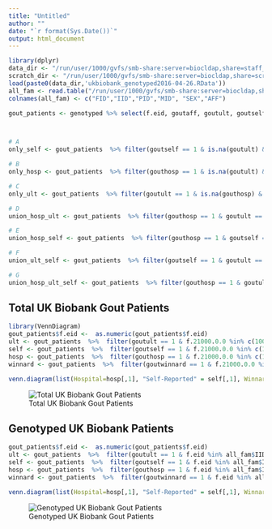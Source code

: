 ```yaml
---
title: "Untitled"
author: ""
date: "`r format(Sys.Date())`"
output: html_document
---
```


```r
library(dplyr)
data_dir <- "/run/user/1000/gvfs/smb-share:server=biocldap,share=staff_groups/merrimanlab/Documents/Murray/ukbiobank_util/data/"
scratch_dir <- "/run/user/1000/gvfs/smb-share:server=biocldap,share=scratch/merrimanlab/murray/working_dir/UkBio/"
load(paste0(data_dir,'ukbiobank_genotyped2016-04-26.RData'))
all_fam <- read.table("/run/user/1000/gvfs/smb-share:server=biocldap,share=scratch/merrimanlab/murray/working_dir/UkBio/chr1impv1.fam", header=FALSE)
colnames(all_fam) <- c("FID","IID","PID","MID", "SEX","AFF")
```

```r
gout_patients <- genotyped %>% select(f.eid, goutaff, goutult, goutself, gouthosp, goutall, gout_exclude_drug, goutwinnard, renaldisease, f.21000.0.0)  %>% filter(goutaff == 1)



# A
only_self <- gout_patients  %>% filter(goutself == 1 & is.na(goutult) & is.na(gouthosp)) %>% select(f.eid) %>% tally()

# B
only_hosp <- gout_patients  %>% filter(gouthosp == 1 & is.na(goutult) & is.na(goutself)) %>% select(f.eid) %>% tally()

# C
only_ult <- gout_patients  %>% filter(goutult == 1 & is.na(gouthosp) & is.na(goutself)) %>% select(f.eid) %>% tally()

# D
union_hosp_ult <- gout_patients  %>% filter(gouthosp == 1 & goutult == 1 & is.na(goutself)) %>% select(f.eid) %>% tally()

# E
union_hosp_self <- gout_patients  %>% filter(gouthosp == 1 & goutself == 1 & is.na(goutult)) %>% select(f.eid) %>% tally()

# F
union_ult_self <- gout_patients  %>% filter(goutself == 1 & goutult == 1 & is.na(gouthosp)) %>% select(f.eid) %>% tally()

# G
union_hosp_ult_self <- gout_patients  %>% filter(gouthosp == 1 & goutult == 1 & goutself == 1) %>% select(f.eid) %>% tally()
```


## Total UK Biobank Gout Patients

```r
library(VennDiagram)
gout_patients$f.eid <-  as.numeric(gout_patients$f.eid)
ult <- gout_patients  %>%  filter(goutult == 1 & f.21000.0.0 %in% c(1001,1002,1003))  %>% select(f.eid)
self <- gout_patients  %>%  filter(goutself == 1 & f.21000.0.0 %in% c(1001,1002,1003))  %>% select(f.eid)
hosp <- gout_patients  %>%  filter(gouthosp == 1 & f.21000.0.0 %in% c(1001,1002,1003))  %>% select(f.eid)
winnard <- gout_patients  %>%  filter(goutwinnard == 1 & f.21000.0.0 %in% c(1001,1002,1003))  %>% select(f.eid)

venn.diagram(list(Hospital=hosp[,1], "Self-Reported" = self[,1], Winnard = winnard[,1], ULT = ult[,1]), fill = c('#FFFF80','#AAFFAA','#FFAAAA','#AAAAFF'), filename = "total_venn.tiff")

```

![Total UK Biobank Gout Patients](total_venn.tiff)

## Genotyped UK Biobank Patients

```r
gout_patients$f.eid <-  as.numeric(gout_patients$f.eid)
ult <- gout_patients  %>%  filter(goutult == 1 & f.eid %in% all_fam$IID & f.21000.0.0 %in% c(1001,1002,1003) )  %>% select(f.eid)
self <- gout_patients  %>%  filter(goutself == 1 & f.eid %in% all_fam$IID & f.21000.0.0 %in% c(1001,1002,1003))  %>% select(f.eid)
hosp <- gout_patients  %>%  filter(gouthosp == 1 & f.eid %in% all_fam$IID & f.21000.0.0 %in% c(1001,1002,1003))  %>% select(f.eid)
winnard <- gout_patients  %>%  filter(goutwinnard == 1 & f.eid %in% all_fam$IID & f.21000.0.0 %in% c(1001,1002,1003))  %>% select(f.eid)

venn.diagram(list(Hospital=hosp[,1], "Self-Reported" = self[,1], Winnard = winnard[,1], ULT = ult[,1]),fill = c('#FFFF80','#AAFFAA','#FFAAAA','#AAAAFF') ,filename = "genotyped_venn.tiff")

```

![Genotyped UK Biobank Gout Patients](genotyped_venn.tiff)